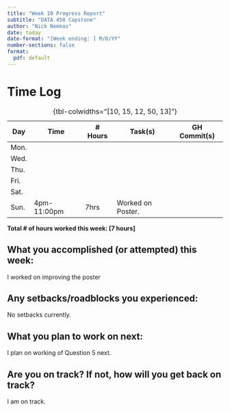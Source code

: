 ```yaml
---
title: "Week 10 Progress Report"
subtitle: "DATA 450 Capstone"
author: "Nick Nemkov"
date: today
date-format: "[Week ending: ] M/D/YY"
number-sections: false
format:
  pdf: default
---
```


# Time Log

| Day  | Time  | \# Hours | Task(s) | GH Commit(s) |
|------|-------|----------|---------|--------|
| Mon.  |  |  |  |  |
| Wed.  |  |  |  |  |
| Thu.  |  |  |  |  |
| Fri.  |  |  |  |  |
| Sat.  |  |  |  |  |
| Sun.  | 4pm-11:00pm | 7hrs | Worked on Poster. |  |

: {tbl-colwidths="[10, 15, 12, 50, 13]"}

**Total \# of hours worked this week: [7 hours]**

## What you accomplished (or attempted) this week:

I worked on improving the poster

## Any setbacks/roadblocks you experienced:

No setbacks currently.

## What you plan to work on next:

I plan on working of Question 5 next.

## Are you on track? If not, how will you get back on track?

I am on track.

